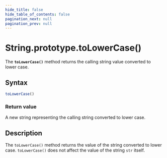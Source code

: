 ```yaml
---
hide_title: false
hide_table_of_contents: false
pagination_next: null
pagination_prev: null
---
```

# String.prototype.toLowerCase()

The **`toLowerCase()`** method returns the calling string value
converted to lower case.

## Syntax

```js
toLowerCase()
```

### Return value

A new string representing the calling string converted to lower case.

## Description

The `toLowerCase()` method returns the value of the string converted to
lower case. `toLowerCase()` does not affect the value of the string
`str` itself.
